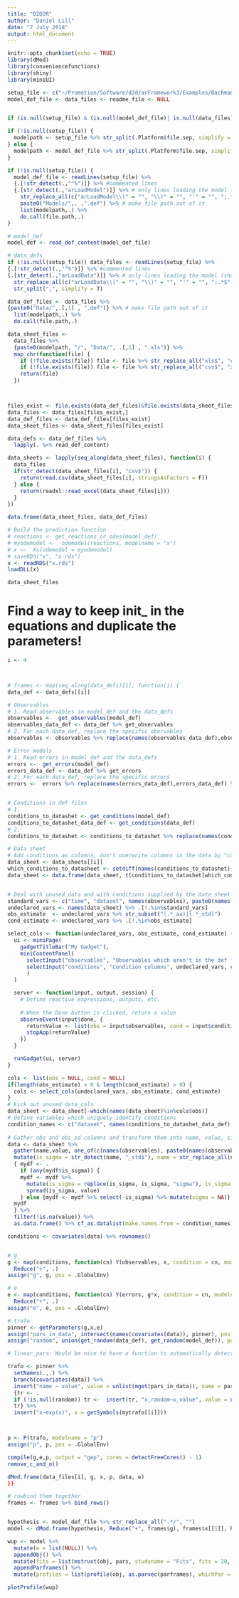 ```yaml
---
title: "D2D2R"
author: "Daniel Lill"
date: "7 July 2018"
output: html_document
---
```


```r
knitr::opts_chunk$set(echo = TRUE)
library(dMod)
library(conveniencefunctions)
library(shiny)
library(miniUI)

```

```r
setup_file <- c("~/Promotion/Software/d2d/arFramework3/Examples/Bachmann_MSB2011/Setup.m")
model_def_file <- data_files <- readme_file <- NULL


if (is.null(setup_file) & (is.null(model_def_file)| is.null(data_files))) stop("If setup_file is not provided, model_def_file and data_files must be provided")

if (!is.null(setup_file)) {
  modelpath <- setup_file %>% str_split(.Platform$file.sep, simplify = T) %>% {.[1:(length(.)-1)]} %>% as.list %>% do.call(file.path,.)
} else {
  modelpath <- model_def_file %>% str_split(.Platform$file.sep, simplify = T) %>% {.[1:(length(.)-2)]} %>% as.list %>% do.call(file.path,.)
}

if (!is.null(setup_file)) {
  model_def_file <- readLines(setup_file) %>%
  {.[!str_detect(.,"^%")]} %>% #commented lines
  {.[str_detect(.,"arLoadModel")]} %>% # only lines loading the model (should be only 1)
    str_replace_all(c("arLoadModel\\(" = "", "\\)" = "", "'" = "", ";.*$" = "")) %>% #extract only the name of the model.def
    paste0("Models/",. ,".def") %>% # make file path out of it
    list(modelpath,.) %>%
    do.call(file.path,.)
}
```


```r
# model_def
model_def <- read_def_content(model_def_file)

# data_defs
if (!is.null(setup_file)) data_files <- readLines(setup_file) %>%
{.[!str_detect(.,"^%")]} %>% #commented lines
{.[str_detect(.,"arLoadData")]} %>% # only lines loading the model (should be only 1)
  str_replace_all(c("arLoadData\\(" = "", "\\)" = "", "'" = "", ";.*$" = "")) %>% #extract only the name of the model.def
  str_split(",", simplify = T)

data_def_files <- data_files %>%
{paste0("Data/",.[,1] , ".def")} %>% # make file path out of it
  list(modelpath,.) %>%
  do.call(file.path,.)

data_sheet_files <-
  data_files %>% 
  {paste0(modelpath, "/", "Data/", .[,1] , ".xls")} %>% 
  map_chr(function(file) {
    if (!file.exists(file)) file <- file %>% str_replace_all("xls$", "csv")
    if (!file.exists(file)) file <- file %>% str_replace_all("csv$", "xlsx")
    return(file)
  }) 



files_exist <- file.exists(data_def_files)&file.exists(data_sheet_files)
data_files <- data_files[files_exist,]
data_def_files <- data_def_files[files_exist]
data_sheet_files <- data_sheet_files[files_exist]

data_defs <- data_def_files %>%
  lapply(. %>% read_def_content)

data_sheets <- lapply(seq_along(data_sheet_files), function(i) {
  data_files
  if(str_detect(data_sheet_files[i], "csv$")) {
    return(read.csv(data_sheet_files[i], stringsAsFactors = F))
  } else {
    return(readxl::read_excel(data_sheet_files[i]))
  }
})

data.frame(data_sheet_files, data_def_files)
```



```r
# Build the prediction function
# reactions <- get_reactions_or_odes(model_def)
# myodemodel <-  odemodel(reactions, modelname = "x")
# x <-  Xs(odemodel = myodemodel)
# saveRDS("x", "x.rds")
x <- readRDS("x.rds")
loadDLL(x)
```

```r
data_sheet_files
```

# Find a way to keep init_ in the equations and duplicate the parameters!

```r
i <- 4



# frames <- map(seq_along(data_defs)[1], function(i) {
data_def <- data_defs[[i]]

# Observables
# 1. Read observables in model_def and the data_defs
observables <-  get_observables(model_def)
observables_data_def <- data_def %>% get_observables
# 2. For each data_def, replace the specific obervables
observables <- observables %>% replace(names(observables_data_def),observables_data_def) %>% as.eqnvec

# Error models
# 1. Read errors in model_def and the data_defs
errors <-  get_errors(model_def)
errors_data_def <- data_def %>% get_errors
# 2. For each data_def, replace the specific errors
errors <-  errors %>% replace(names(errors_data_def),errors_data_def) %>% as.eqnvec


# Conditions in def files
# 1.
conditions_to_datashet <- get_conditions(model_def)
conditions_to_datashet_data_def <- get_conditions(data_def)
# 2.
conditions_to_datashet <- conditions_to_datashet %>% replace(names(conditions_to_datashet_data_def), conditions_to_datashet_data_def)

# Data sheet
# Add conditions as columns, don't overwrite columns in the data by "conditions" as the data is the outermost "layer" of defining conditions
data_sheet <- data_sheets[[i]]
which_conditions_to_datasheet <- setdiff(names(conditions_to_datashet), names(data_sheet))
data_sheet <- data.frame(data_sheet, t(conditions_to_datashet[which_conditions_to_datasheet]), dataset = data_files[i], stringsAsFactors = F) 


# Deal with unused data and with conditions supplied by the data sheet which are not declared anywhere
standard_vars <- c("time", "dataset", names(observables), paste0(names(observables), "_std"), which_conditions_to_datasheet)
undeclared_vars <- names(data_sheet) %>% .[!.%in%standard_vars]
obs_estimate  <- undeclared_vars %>% str_subset("(.*_au)|(.*_std)")
cond_estimate <- undeclared_vars %>% .[!.%in%obs_estimate]

select_cols <- function(undeclared_vars, obs_estimate, cond_estimate) {
  ui <- miniPage(
    gadgetTitleBar("My Gadget"),
    miniContentPanel(
      selectInput("observables", "Observables which aren't in the def files", undeclared_vars, obs_estimate, multiple = T),
      selectInput("conditions", "Condition columns", undeclared_vars, cond_estimate, multiple = T)
      )
  )

  server <- function(input, output, session) {
    # Define reactive expressions, outputs, etc.
    
    # When the Done button is clicked, return a value
    observeEvent(input$done, {
      returnValue <- list(obs = input$observables, cond = input$conditions)
      stopApp(returnValue)
    })
  }

  runGadget(ui, server)
}

cols <- list(obs = NULL, cond = NULL)
if(length(obs_estimate) > 0 & length(cond_estimate) > 0) {
  cols <- select_cols(undeclared_vars, obs_estimate, cond_estimate)
}
# kick out unused data_cols
data_sheet <- data_sheet[-which(names(data_sheet)%in%cols$obs)]
# define variables which uniquely identify conditions
condition_names <- c("dataset", names(conditions_to_datashet_data_def), cols$cond)
  
# Gather obs and obs_sd columns and transform them into name, value, sigma. Then as.datalist
data <- data_sheet %>% 
  gather(name,value, one_of(c(names(observables), paste0(names(observables), "_std")))) %>% 
  mutate(is_sigma = str_detect(name, "_std$"), name = str_replace_all(name, "_std$", "")) %>% 
  { mydf <- .
    if (any(mydf$is_sigma)) {
    mydf <- mydf %>% 
      mutate(is_sigma = replace(is_sigma, is_sigma, "sigma"), is_sigma = replace(is_sigma, is_sigma == "FALSE", "value")) %>%
      spread(is_sigma, value) 
    } else {mydf <- mydf %>% select(-is_sigma) %>% mutate(sigma = NA)} 
  mydf
  } %>% 
  filter(!is.na(value)) %>% 
  as.data.frame() %>% cf_as.datalist(make.names.from = condition_names)

conditions <- covariates(data) %>% rownames()



```

```r

# g
g <- map(conditions, function(cn) Y(observables, x, condition = cn, modelname = "g")) %>% 
  Reduce("+", .)
assign("g", g, pos = .GlobalEnv)

# e
e <- map(conditions, function(cn) Y(errors, g*x, condition = cn, modelname = "g")) %>% 
  Reduce("+", .)
assign("e", e, pos = .GlobalEnv)

# trafo
pinner <- getParameters(g,x,e)
assign("pars_in_data", intersect(names(covariates(data)), pinner), pos = .GlobalEnv)
assign("random", union(get_random(data_def), get_random(model_def)), pos = .GlobalEnv)

# linear_pars: Would be nice to have a function to automatically detect linear parameters

trafo <- pinner %>% 
  setNames(.,.) %>% 
  branch(covariates(data)) %>% 
  insert("name ~ value", value = unlist(mget(pars_in_data)), name = pars_in_data) %>% 
  {tr <- .
  if (!is.null(random)) tr <-  insert(tr, "x_random~x_value", value = unlist(mget(random)), random = random)
  tr} %>% 
  insert("x~exp(x)", x = getSymbols(mytrafo[[i]]))



p <- P(trafo, modelname = "p")
assign("p", p, pos = .GlobalEnv)

compile(g,e,p, output = "gep", cores = detectFreeCores() - 1)
remove_c_and_o()

dMod.frame(data_files[i], g, x, p, data, e)
})

# rowbind them together
frames <- frames %>% bind_rows()


hypothesis <- model_def_file %>% str_replace_all(".*/", "")
model <- dMod.frame(hypothesis, Reduce("+", frames$g), frames$x[[1]], Reduce("+", frames$p), Reduce("+", frames$data), e = Reduce("+", frames$e))
```


```r

wup <- model %>%
  mutate(e = list(NULL)) %>% 
  appendObj() %>% 
  mutate(fits = list(mstrust(obj, pars, studyname = "Fits", fits = 20, cores = 4, blather = T))) %>%
  appendParframes() %>%
  mutate(profiles = list(profile(obj, as.parvec(parframes), whichPar = names(as.parvec(parframes)), cores = 4)))

```

```r
plotProfile(wup)
```






























